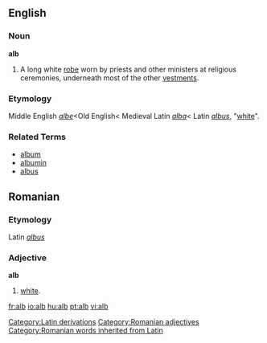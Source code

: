 ==English==
===Noun===
'''alb'''
# A long white [[robe]] worn by priests and other ministers at religious ceremonies, underneath most of the other [[vestments]].

===Etymology===
Middle English ''[[albe]]''<Old English< Medieval Latin ''[[alba]]''< Latin ''[[albus]]'', "[[white]]".

===Related Terms===
*[[album]]
*[[albumin]]
*[[albus]]

==Romanian==
===Etymology===
Latin ''[[albus]]''
===Adjective===
'''alb'''
#[[white]].

[[Category:Latin derivations]]
[[Category:Romanian adjectives]]
[[Category:Romanian words inherited from Latin]]

[[fr:alb]]
[[io:alb]]
[[hu:alb]]
[[pt:alb]]
[[vi:alb]]